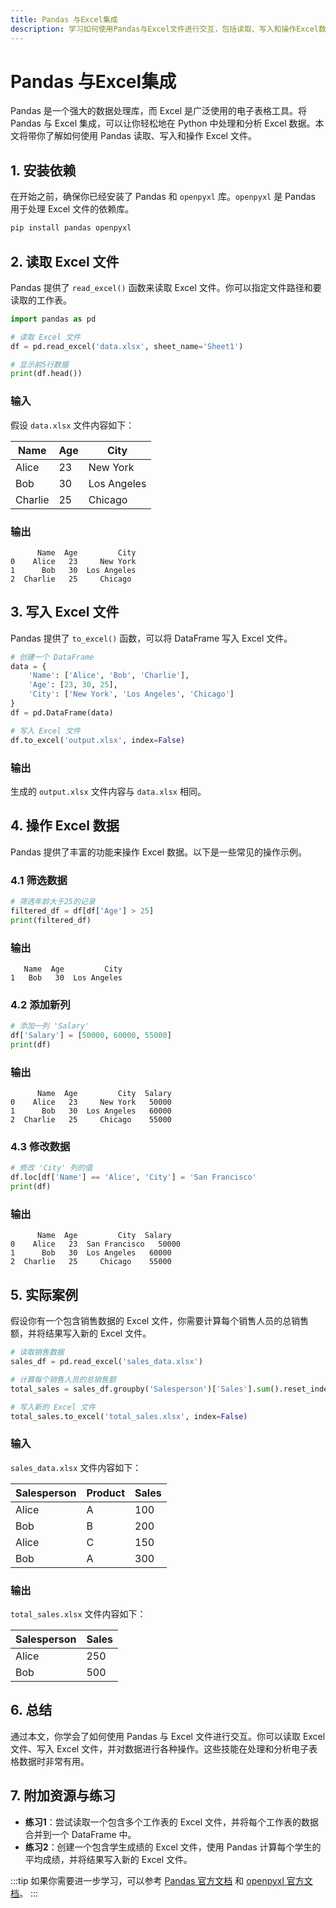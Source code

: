 ```yaml
---
title: Pandas 与Excel集成
description: 学习如何使用Pandas与Excel文件进行交互，包括读取、写入和操作Excel数据。
---
```


# Pandas 与Excel集成

Pandas 是一个强大的数据处理库，而 Excel 是广泛使用的电子表格工具。将 Pandas 与 Excel 集成，可以让你轻松地在 Python 中处理和分析 Excel 数据。本文将带你了解如何使用 Pandas 读取、写入和操作 Excel 文件。

## 1. 安装依赖

在开始之前，确保你已经安装了 Pandas 和 `openpyxl` 库。`openpyxl` 是 Pandas 用于处理 Excel 文件的依赖库。

```bash
pip install pandas openpyxl
```

## 2. 读取 Excel 文件

Pandas 提供了 `read_excel()` 函数来读取 Excel 文件。你可以指定文件路径和要读取的工作表。

```python
import pandas as pd

# 读取 Excel 文件
df = pd.read_excel('data.xlsx', sheet_name='Sheet1')

# 显示前5行数据
print(df.head())
```

### 输入
假设 `data.xlsx` 文件内容如下：

| Name  | Age | City      |
|-------|-----|-----------|
| Alice | 23  | New York  |
| Bob   | 30  | Los Angeles|
| Charlie| 25 | Chicago   |

### 输出
```plaintext
      Name  Age         City
0    Alice   23     New York
1      Bob   30  Los Angeles
2  Charlie   25     Chicago
```

## 3. 写入 Excel 文件

Pandas 提供了 `to_excel()` 函数，可以将 DataFrame 写入 Excel 文件。

```python
# 创建一个 DataFrame
data = {
    'Name': ['Alice', 'Bob', 'Charlie'],
    'Age': [23, 30, 25],
    'City': ['New York', 'Los Angeles', 'Chicago']
}
df = pd.DataFrame(data)

# 写入 Excel 文件
df.to_excel('output.xlsx', index=False)
```

### 输出
生成的 `output.xlsx` 文件内容与 `data.xlsx` 相同。

## 4. 操作 Excel 数据

Pandas 提供了丰富的功能来操作 Excel 数据。以下是一些常见的操作示例。

### 4.1 筛选数据

```python
# 筛选年龄大于25的记录
filtered_df = df[df['Age'] > 25]
print(filtered_df)
```

### 输出
```plaintext
   Name  Age         City
1   Bob   30  Los Angeles
```

### 4.2 添加新列

```python
# 添加一列 'Salary'
df['Salary'] = [50000, 60000, 55000]
print(df)
```

### 输出
```plaintext
      Name  Age         City  Salary
0    Alice   23     New York   50000
1      Bob   30  Los Angeles   60000
2  Charlie   25     Chicago    55000
```

### 4.3 修改数据

```python
# 修改 'City' 列的值
df.loc[df['Name'] == 'Alice', 'City'] = 'San Francisco'
print(df)
```

### 输出
```plaintext
      Name  Age         City  Salary
0    Alice   23  San Francisco   50000
1      Bob   30  Los Angeles   60000
2  Charlie   25     Chicago    55000
```

## 5. 实际案例

假设你有一个包含销售数据的 Excel 文件，你需要计算每个销售人员的总销售额，并将结果写入新的 Excel 文件。

```python
# 读取销售数据
sales_df = pd.read_excel('sales_data.xlsx')

# 计算每个销售人员的总销售额
total_sales = sales_df.groupby('Salesperson')['Sales'].sum().reset_index()

# 写入新的 Excel 文件
total_sales.to_excel('total_sales.xlsx', index=False)
```

### 输入
`sales_data.xlsx` 文件内容如下：

| Salesperson | Product | Sales |
|-------------|---------|-------|
| Alice       | A       | 100   |
| Bob         | B       | 200   |
| Alice       | C       | 150   |
| Bob         | A       | 300   |

### 输出
`total_sales.xlsx` 文件内容如下：

| Salesperson | Sales |
|-------------|-------|
| Alice       | 250   |
| Bob         | 500   |

## 6. 总结

通过本文，你学会了如何使用 Pandas 与 Excel 文件进行交互。你可以读取 Excel 文件、写入 Excel 文件，并对数据进行各种操作。这些技能在处理和分析电子表格数据时非常有用。

## 7. 附加资源与练习

- **练习1**：尝试读取一个包含多个工作表的 Excel 文件，并将每个工作表的数据合并到一个 DataFrame 中。
- **练习2**：创建一个包含学生成绩的 Excel 文件，使用 Pandas 计算每个学生的平均成绩，并将结果写入新的 Excel 文件。

:::tip
如果你需要进一步学习，可以参考 [Pandas 官方文档](https://pandas.pydata.org/pandas-docs/stable/) 和 [openpyxl 官方文档](https://openpyxl.readthedocs.io/en/stable/)。
:::